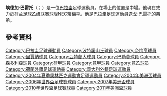 {{blpunsourced|time=2015-06-12T03:59:04+00:00}}
{{expand|time=2015-06-12T03:59:04+00:00}}
{{noteTA
|G1=意甲
|G2=Football
|1=zh-hans:巴雷托; zh-hk:巴列圖;
}}

'''埃德加·巴雷托'''（{{lang-es|Édgar Barreto}}；{{bd|1984年|7月15日|catIdx=Barreto}}）是一位[[巴拉圭|巴拉圭]]足球運動員。在場上的位置是中場。他現在效力於[[荷兰足球乙级联赛|荷兰足球乙级联赛]]球隊[[NEC奈梅亨|NEC奈梅亨]]。他是巴拉圭足球運動員[[迭戈·巴雷托|迭戈·巴雷托]]的弟弟。

==參考資料==
{{Reflist}}

{{2010年世界盃足球賽巴拉圭參賽名單}}

{{DEFAULTSORT:Barreto, Edgar}}
[[Category:巴拉圭足球運動員|Category:巴拉圭足球運動員]]
[[Category:波特諾山丘球員|Category:波特諾山丘球員]]
[[Category:奈梅亨球員|Category:奈梅亨球員]]
[[Category:里賈納球員|Category:里賈納球員]]
[[Category:亞特蘭大球員|Category:亞特蘭大球員]]
[[Category:巴勒莫球員|Category:巴勒莫球員]]
[[Category:森多利亞球員|Category:森多利亞球員]]
[[Category:荷甲球員|Category:荷甲球員]]
[[Category:意甲球員|Category:意甲球員]]
[[Category:意乙球员|Category:意乙球员]]
[[Category:荷蘭外籍足球運動員|Category:荷蘭外籍足球運動員]]
[[Category:義大利外籍足球運動員|Category:義大利外籍足球運動員]]
[[Category:2004年夏季奧林匹克運動會足球運動員|Category:2004年夏季奧林匹克運動會足球運動員]]
[[Category:2004年美洲盃球員|Category:2004年美洲盃球員]]
[[Category:2006年世界盃足球賽球員|Category:2006年世界盃足球賽球員]]
[[Category:2007年美洲盃球員|Category:2007年美洲盃球員]]
[[Category:2010年世界盃足球賽球員|Category:2010年世界盃足球賽球員]]
[[Category:2011年美洲盃球員|Category:2011年美洲盃球員]]